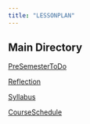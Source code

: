 ```yaml
---
title: "LESSONPLAN"
---
```


## Main Directory

[PreSemesterToDo](PreSemesterToDo.qmd)

[Reflection](MethodsAndGoals.qmd)

[Syllabus](syllabuslp.qmd)

[CourseSchedule](courseschedule.qmd)

